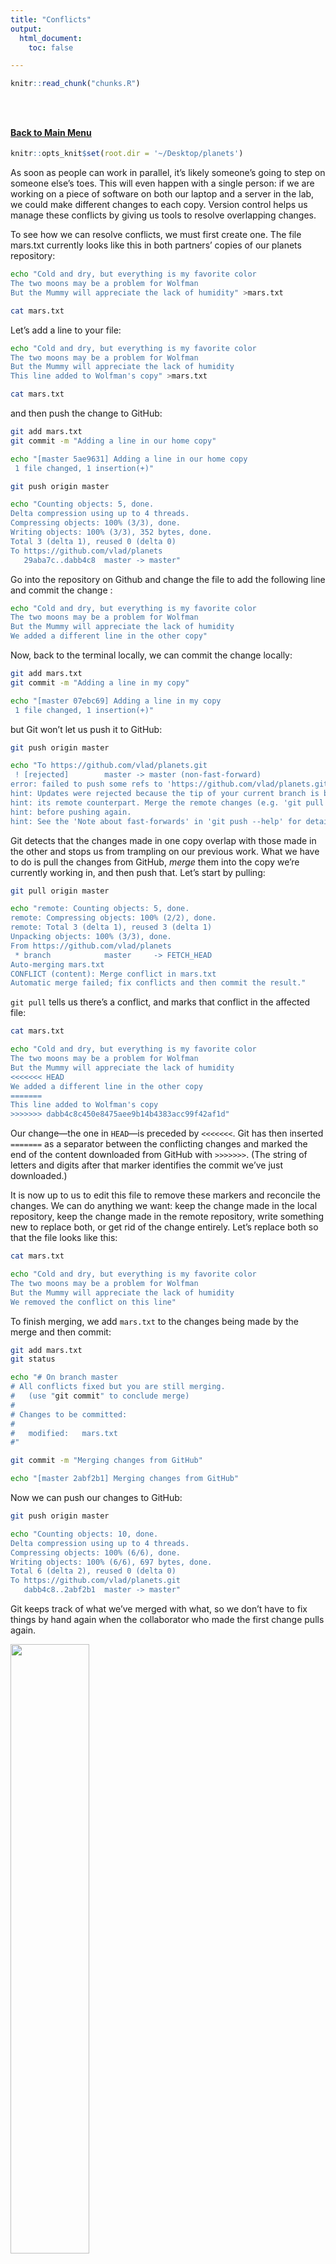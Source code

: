 ```yaml
---
title: "Conflicts"
output: 
  html_document:
    toc: false

---
```


<!-- The file analysis/chunks.R contains chunks that define default settings
shared across the workflowr files. -->
```r
knitr::read_chunk("chunks.R")
```

<!-- Update knitr chunk options -->
```r
```

<!-- Insert the date the file was last updated -->
```r
```

<!-- Insert the code version (Git commit SHA1) if Git repository exists and R
 package git2r is installed -->
```r
```

<!-- Add your analysis here -->
#### [Back to Main Menu](git_intro.html)   

```r
knitr::opts_knit$set(root.dir = '~/Desktop/planets')
```

As soon as people can work in parallel, it's likely someone's going to step on someone else's toes. This will even happen with a single person: if we are working on a piece of software on both our laptop and a server in the lab, we could make different changes to each copy. Version control helps us manage these conflicts by giving us tools to resolve overlapping changes.

To see how we can resolve conflicts, we must first create one. The file mars.txt currently looks like this in both partners' copies of our planets repository:

```bash
echo "Cold and dry, but everything is my favorite color
The two moons may be a problem for Wolfman
But the Mummy will appreciate the lack of humidity" >mars.txt

```

```bash
cat mars.txt
```

Let's add a line to your file:

```bash
echo "Cold and dry, but everything is my favorite color
The two moons may be a problem for Wolfman
But the Mummy will appreciate the lack of humidity
This line added to Wolfman's copy" >mars.txt

```

```bash
cat mars.txt
```

and then push the change to GitHub:

```bash
git add mars.txt
git commit -m "Adding a line in our home copy"
```

```bash
echo "[master 5ae9631] Adding a line in our home copy
 1 file changed, 1 insertion(+)"
```


```bash
git push origin master
```

```bash
echo "Counting objects: 5, done.
Delta compression using up to 4 threads.
Compressing objects: 100% (3/3), done.
Writing objects: 100% (3/3), 352 bytes, done.
Total 3 (delta 1), reused 0 (delta 0)
To https://github.com/vlad/planets
   29aba7c..dabb4c8  master -> master"
```


Go into the repository on Github and change the file to add the following line and commit the change :
```bash
echo "Cold and dry, but everything is my favorite color
The two moons may be a problem for Wolfman
But the Mummy will appreciate the lack of humidity
We added a different line in the other copy"
```

Now, back to the terminal locally, we can commit the change locally:  
```bash
git add mars.txt
git commit -m "Adding a line in my copy"
```


```bash
echo "[master 07ebc69] Adding a line in my copy
 1 file changed, 1 insertion(+)"
```

but Git won't let us push it to GitHub:

```bash
git push origin master
```

```bash
echo "To https://github.com/vlad/planets.git
 ! [rejected]        master -> master (non-fast-forward)
error: failed to push some refs to 'https://github.com/vlad/planets.git'
hint: Updates were rejected because the tip of your current branch is behind
hint: its remote counterpart. Merge the remote changes (e.g. 'git pull')
hint: before pushing again.
hint: See the 'Note about fast-forwards' in 'git push --help' for details."

```


Git detects that the changes made in one copy overlap with those made in the other
and stops us from trampling on our previous work.
What we have to do is pull the changes from GitHub,
*merge* them into the copy we're currently working in,
and then push that.
Let's start by pulling:

```bash
git pull origin master
```

```bash
echo "remote: Counting objects: 5, done.        
remote: Compressing objects: 100% (2/2), done.        
remote: Total 3 (delta 1), reused 3 (delta 1)        
Unpacking objects: 100% (3/3), done.
From https://github.com/vlad/planets
 * branch            master     -> FETCH_HEAD
Auto-merging mars.txt
CONFLICT (content): Merge conflict in mars.txt
Automatic merge failed; fix conflicts and then commit the result."

```


`git pull` tells us there's a conflict,
and marks that conflict in the affected file:

```bash
cat mars.txt
```

```bash
echo "Cold and dry, but everything is my favorite color
The two moons may be a problem for Wolfman
But the Mummy will appreciate the lack of humidity
<<<<<<< HEAD
We added a different line in the other copy
=======
This line added to Wolfman's copy
>>>>>>> dabb4c8c450e8475aee9b14b4383acc99f42af1d"

```

Our change&mdash;the one in `HEAD`&mdash;is preceded by `<<<<<<<`.
Git has then inserted `=======` as a separator between the conflicting changes
and marked the end of the content downloaded from GitHub with `>>>>>>>`.
(The string of letters and digits after that marker
identifies the commit we've just downloaded.)

It is now up to us to edit this file to remove these markers
and reconcile the changes.
We can do anything we want: keep the change made in the local repository, keep
the change made in the remote repository, write something new to replace both,
or get rid of the change entirely.
Let's replace both so that the file looks like this:

```bash
cat mars.txt
```

```bash
echo "Cold and dry, but everything is my favorite color
The two moons may be a problem for Wolfman
But the Mummy will appreciate the lack of humidity
We removed the conflict on this line"
```


To finish merging,
we add `mars.txt` to the changes being made by the merge
and then commit:

```bash
git add mars.txt
git status
```


```bash
echo "# On branch master
# All conflicts fixed but you are still merging.
#   (use "git commit" to conclude merge)
#
# Changes to be committed:
#
#	modified:   mars.txt
#"
```

```bash
git commit -m "Merging changes from GitHub"
```

```bash
echo "[master 2abf2b1] Merging changes from GitHub"
```

Now we can push our changes to GitHub:

```bash
git push origin master
```


```bash
echo "Counting objects: 10, done.
Delta compression using up to 4 threads.
Compressing objects: 100% (6/6), done.
Writing objects: 100% (6/6), 697 bytes, done.
Total 6 (delta 2), reused 0 (delta 0)
To https://github.com/vlad/planets.git
   dabb4c8..2abf2b1  master -> master"

```

Git keeps track of what we've merged with what,
so we don't have to fix things by hand again
when the collaborator who made the first change pulls again.

![](https://github.com/smozaffari/oberlab_git/blob/master/analysis/fig/git.png?raw=true){ width=50% }





